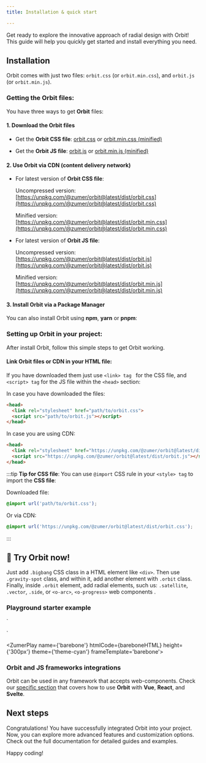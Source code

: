```yaml
---
title: Installation & quick start

---
```



Get ready to explore the innovative approach of radial design with Orbit! This guide will help you quickly get started and install everything you need.

## Installation

Orbit comes with just two files: `orbit.css` (or `orbit.min.css`), and `orbit.js` (or `orbit.min.js`).

### Getting the Orbit files:

You have three ways to get **Orbit** files: 

#### 1. Download the Orbit files

- Get the **Orbit CSS file**: [orbit.css](https://unpkg.com/@zumer/orbit@latest/dist/orbit.css) or [orbit.min.css (minified)](https://unpkg.com/@zumer/orbit@latest/dist/orbit.min.css) 

- Get the **Orbit JS file**: [orbit.js](https://unpkg.com/@zumer/orbit@latest/dist/orbit.js) or [orbit.min.js (minified)](https://unpkg.com/@zumer/orbit@latest/dist/orbit.min.js) 


#### 2. Use Orbit via CDN (content delivery network)

- For latest version of **Orbit CSS file**: 

  Uncompressed version: [https://unpkg.com/@zumer/orbit@latest/dist/orbit.css](https://unpkg.com/@zumer/orbit@latest/dist/orbit.css)

  Minified version: [https://unpkg.com/@zumer/orbit@latest/dist/orbit.min.css](https://unpkg.com/@zumer/orbit@latest/dist/orbit.min.css)

- For latest version of **Orbit JS file**: 

  Uncompressed version: [https://unpkg.com/@zumer/orbit@latest/dist/orbit.js](https://unpkg.com/@zumer/orbit@latest/dist/orbit.js)

  Minified version: [https://unpkg.com/@zumer/orbit@latest/dist/orbit.min.js](https://unpkg.com/@zumer/orbit@latest/dist/orbit.min.js)


#### 3. Install Orbit via a Package Manager

You can also install Orbit using **npm**, **yarn** or **pnpm**:

 <PackageManagers pkg="@zumer/orbit" />

### Setting up Orbit in your project:

After install Orbit, follow this simple steps to get Orbit working.

#### Link Orbit files or CDN in your HTML file:

If you have downloaded them just use `<link> tag ` for the CSS file, and `<script> tag` for the JS file within the `<head>` section:

In case you have downloaded the files:

```html
<head>
  <link rel="stylesheet" href="path/to/orbit.css">
  <script src="path/to/orbit.js"></script>
</head>
```

In case you are using CDN:

```html
<head>
  <link rel="stylesheet" href="https://unpkg.com/@zumer/orbit@latest/dist/orbit.css">
  <script src="https://unpkg.com/@zumer/orbit@latest/dist/orbit.js"></script>
</head>
```

:::tip 
**Tip for CSS file**: You can use `@import` CSS rule in your `<style> tag` to import the **CSS file**:

Downloaded file:
```css
@import url('path/to/orbit.css');
```
Or via CDN:
```css
@import url('https://unpkg.com/@zumer/orbit@latest/dist/orbit.css');
```
:::

## 🚀 Try Orbit now!

Just add `.bigbang` CSS class in a HTML element like `<div>`. Then use `.gravity-spot` class, and within it, add another element with `.orbit` class. Finally, inside `.orbit` element, add radial elements, such us: `.satellite`, `.vector`, `.side`, or `<o-arc>`, `<o-progress>` web components . 


### Playground starter example


`<!DOCTYPE html>
<html>
  <head>
    <meta charset="UTF-8" />
    <link rel="stylesheet" href="https://unpkg.com/@zumer/orbit@latest/dist/orbit.css" />
    <script crossorigin src="https://unpkg.com/@zumer/orbit@latest/dist/orbit.js"></script>
    <title>Orbit quick start</title>
    <style>
    .satellite {
      background: var(--o-cyan-light);
      border: none;
    }
    </style>
  </head>
  <body>
    <div class="bigbang">
      <div class="gravity-spot">
        <div class="orbit">
          <div class="satellite grow-1x at-center"></div>
        </div>
        <div class="orbit-2 range-180 from-180">
          <o-arc shape="circle" class="shrink-50"></o-arc>
        </div>
        <div class="orbit-3 range-270 ">
          <o-arc shape="circle" class="shrink-50"></o-arc>
        </div>
      </div>
    </div>
  </body>
</html>`

<ZumerPlay name={'barebone'} htmlCode={bareboneHTML} height={'300px'} theme={'theme-cyan'} frameTemplate='barebone'> </ZumerPlay>

### Orbit and JS frameworks integrations

Orbit can be used in any framework that accepts web-components. Check our [specific section](/orbit-docs/integrations/react) that covers how to use **Orbit** with **Vue**, **React**, and **Svelte**. 

## Next steps

Congratulations! You have successfully integrated Orbit into your project. Now, you can explore more advanced features and customization options. Check out the full documentation for detailed guides and examples. 

Happy coding!

